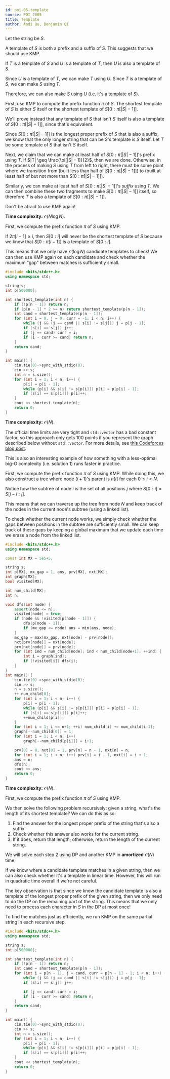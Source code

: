 ```yaml
---
id: poi-05-template
source: POI 2005
title: Template
author: Andi Qu, Benjamin Qi
---
```


Let the string be $S$.

<Spoiler title="Hint 1">

A template of $S$ is both a prefix and a suffix of $S$. This suggests that we
should use KMP.

</Spoiler>

<Spoiler title="Hint 2">

If $T$ is a template of $S$ and $U$ is a template of $T$, then $U$ is also a
template of $S$.

<Spoiler title="Proof">

Since $U$ is a template of $T$, we can make $T$ using $U$. Since $T$ is a
template of $S$, we can make $S$ using $T$.

Therefore, we can also make $S$ using $U$ (i.e. it's a template of $S$).

</Spoiler>

</Spoiler>

<Spoiler title="Hint 3">

First, use KMP to compute the prefix function $\pi$ of $S$. The shortest
template of $S$ is either $S$ itself or the shortest template of
$S[0 : \pi[|S| - 1]]$.

<Spoiler title="Proof">

We'll prove instead that any template of $S$ that isn't $S$ itself is also a
template of $S[0 : \pi[|S| - 1]]$, since that's equivalent.

Since $S[0 : \pi[|S| - 1]]$ is the longest proper prefix of $S$ that is also a
suffix, we know that the only longer string that can be $S$'s template is $S$
itself. Let $T$ be some template of $S$ that isn't $S$ itself.

Next, we claim that we can make at least half of $S[0 : \pi[|S| - 1]]$'s prefix
using $T$. If $|T| \geq \frac{\pi[|S| - 1]}{2}$, then we are done. Otherwise, in
the process of making $S$ using $T$ from left to right, there must be some point
where we transition from (built less than half of $S[0 : \pi[|S| - 1]]$) to
(built at least half of but not more than $S[0 : \pi[|S| - 1]]$).

Similarly, we can make at least half of $S[0 : \pi[|S| - 1]]$'s _suffix_ using
$T$. We can then combine these two fragments to make $S[0 : \pi[|S| - 1]]$
itself, so therefore $T$ is also a template of $S[0 : \pi[|S| - 1]]$.

</Spoiler>

</Spoiler>

<Spoiler title="Hint 4">

Don't be afraid to use KMP again!

</Spoiler>

<Spoiler title="Solution 1">

**Time complexity:** $\mathcal O(N \log N)$.

First, we compute the prefix function $\pi$ of $S$ using KMP.

If $2\pi[i - 1] \geq i$, then $S[0 : i]$ will never be the shortest template of
$S$ because we know that $S[0 : \pi[i - 1]]$ is a template of $S[0 : i]$.

This means that we only have $\mathcal O(\log N)$ candidate templates to check!
We can then use KMP again on each candidate and check whether the maximum "gap"
between matches is sufficiently small.

```cpp
#include <bits/stdc++.h>
using namespace std;

string s;
int p[500000];

int shortest_template(int n) {
	if (!p[n - 1]) return n;
	if (p[n - 1] * 2 >= n) return shortest_template(p[n - 1]);
	int cand = shortest_template(p[n - 1]);
	for (int i = 0, j = 0, curr = -1; i < n; i++) {
		while (j && (j == cand || s[i] != s[j])) j = p[j - 1];
		if (s[i] == s[j]) j++;
		if (j == cand) curr = i;
		if (i - curr >= cand) return n;
	}
	return cand;
}

int main() {
	cin.tie(0)->sync_with_stdio(0);
	cin >> s;
	int n = s.size();
	for (int i = 1; i < n; i++) {
		p[i] = p[i - 1];
		while (p[i] && s[i] != s[p[i]]) p[i] = p[p[i] - 1];
		if (s[i] == s[p[i]]) p[i]++;
	}
	cout << shortest_template(n);
	return 0;
}
```

</Spoiler>

<Spoiler title="Solution 2">

**Time complexity:** $\mathcal O(N)$.

<Warning>

The official time limits are very tight and `std::vector` has a bad constant
factor, so this approach only gets 100 points if you represent the graph
described below without `std::vector`. For more details, see
[this Codeforces blog post](https://codeforces.com/blog/entry/67883).

This is also an interesting example of how something with a less-optimal big-O
complexity (i.e. solution 1) runs faster in practice.

</Warning>

First, we compute the prefix function $\pi$ of $S$ using KMP. While doing this,
we also construct a tree where node $(i + 1)$'s parent is $\pi[i]$ for each
$0 \leq i < N$.

Notice how the subtree of node $i$ is the set of all positions $j$ where
$S[0 : i] = S[j - i : j]$.

This means that we can traverse up the tree from node $N$ and keep track of the
nodes in the current node's subtree (using a linked list).

To check whether the current node works, we simply check whether the gaps
between positions in the subtree are sufficiently small. We can keep track of
these gaps by keeping a global maximum that we update each time we erase a node
from the linked list.

```cpp
#include <bits/stdc++.h>
using namespace std;

const int MX = 5e5+5;

string s;
int p[MX], mx_gap = 1, ans, prv[MX], nxt[MX];
int graph[MX];
bool visited[MX];

int num_child[MX];
int n;

void dfs(int node) {
	assert(node <= n);
	visited[node] = true;
	if (node && !visited[p[node - 1]]) {
		dfs(p[node - 1]);
		if (mx_gap <= node) ans = min(ans, node);
	}
	mx_gap = max(mx_gap, nxt[node] - prv[node]);
	nxt[prv[node]] = nxt[node];
	prv[nxt[node]] = prv[node];
	for (int ind = num_child[node]; ind < num_child[node+1]; ++ind) {
		int i = graph[ind];
		if (!visited[i]) dfs(i);
	}
}
int main() {
	cin.tie(0)->sync_with_stdio(0);
	cin >> s;
	n = s.size();
	++ num_child[0];
	for (int i = 1; i < n; i++) {
		p[i] = p[i - 1];
		while (p[i] && s[i] != s[p[i]]) p[i] = p[p[i] - 1];
		if (s[i] == s[p[i]]) p[i]++;
		++num_child[p[i]];
	}
	for (int i = 1; i <= n+1; ++i) num_child[i] += num_child[i-1];
	graph[--num_child[0]] = 1;
	for (int i = 1; i < n; i++)
		graph[--num_child[p[i]]] = i+1;

	prv[0] = 0, nxt[0] = 1, prv[n] = n - 1, nxt[n] = n;
	for (int i = 1; i < n; i++) prv[i] = i - 1, nxt[i] = i + 1;
	ans = n;
	dfs(n);
	cout << ans;
	return 0;
}
```

</Spoiler>

<Spoiler title="Solution 3">

**Time complexity:** $\mathcal O(N)$.

First, we compute the prefix function $\pi$ of $S$ using KMP.

We then solve the following problem recursively: given a string, what's the
length of its shortest template? We can do this as so:

1. Find the answer for the longest proper prefix of the string that's also a
   suffix.
2. Check whether this answer also works for the current string.
3. If it does, return that length; otherwise, return the length of the current
   string.

We will solve each step 2 using DP and another KMP in **amortized**
$\mathcal O(N)$ time.

If we know where a candidate template matches in a given string, then we can
also check whether it's a template in linear time. However, this will run in
quadratic time overall if we're not careful.

The key observation is that since we know the candidate template is also a
template of the longest proper prefix of the given string, then we only need to
do the DP on the remaining part of the string. This means that we only need to
process each character in $S$ in the DP at most once!

To find the matches just as efficiently, we run KMP on the same partial string
in each recursive step.

```cpp
#include <bits/stdc++.h>
using namespace std;

string s;
int p[500000];

int shortest_template(int n) {
	if (!p[n - 1]) return n;
	int cand = shortest_template(p[n - 1]);
	for (int i = p[n - 1], j = cand, curr = p[n - 1] - 1; i < n; i++) {
		while (j && (j == cand || s[i] != s[j])) j = p[j - 1];
		if (s[i] == s[j]) j++;

		if (j == cand) curr = i;
		if (i - curr >= cand) return n;
	}
	return cand;
}

int main() {
	cin.tie(0)->sync_with_stdio(0);
	cin >> s;
	int n = s.size();
	for (int i = 1; i < n; i++) {
		p[i] = p[i - 1];
		while (p[i] && s[i] != s[p[i]]) p[i] = p[p[i] - 1];
		if (s[i] == s[p[i]]) p[i]++;
	}
	cout << shortest_template(n);
	return 0;
}
```

</Spoiler>
